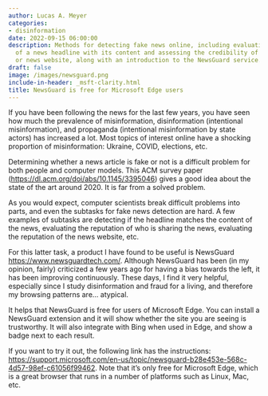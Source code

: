 ```yaml
---
author: Lucas A. Meyer
categories:
- disinformation
date: 2022-09-15 06:00:00
description: Methods for detecting fake news online, including evaluating the consistency
  of a news headline with its content and assessing the credibility of the news sharer
  or news website, along with an introduction to the NewsGuard service.
draft: false
image: /images/newsguard.png
include-in-header: _msft-clarity.html
title: NewsGuard is free for Microsoft Edge users
---
```

<article data-clarity-region="article">


If you have been following the news for the last few years, you have seen how much the prevalence of misinformation, disinformation (intentional misinformation), and propaganda (intentional misinformation by state actors) has increased a lot. Most topics of interest online have a shocking proportion of misinformation: Ukraine, COVID, elections, etc. 

Determining whether a news article is fake or not is a difficult problem for both people and computer models. This ACM survey paper (<https://dl.acm.org/doi/abs/10.1145/3395046>) gives a good idea about the state of the art around 2020. It is far from a solved problem. 

As you would expect, computer scientists break difficult problems into parts, and even the subtasks for fake news detection are hard. A few examples of subtasks are detecting if the headline matches the content of the news, evaluating the reputation of who is sharing the news, evaluating the reputation of the news website, etc.

For this latter task, a product I have found to be useful is NewsGuard <https://www.newsguardtech.com/>. Although NewsGuard has been (in my opinion, fairly) criticized a few years ago for having a bias towards the left, it has been improving continuously. These days, I find it very helpful, especially since I study disinformation and fraud for a living, and therefore my browsing patterns are... atypical.

It helps that NewsGuard is free for users of Microsoft Edge. You can install a NewsGuard extension and it will show whether the site you are seeing is trustworthy. It will also integrate with Bing when used in Edge, and show a badge next to each result.

If you want to try it out, the following link has the instructions: <https://support.microsoft.com/en-us/topic/newsguard-b28e453e-568c-4d57-98ef-c61056f99462>. Note that it's only free for Microsoft Edge, which is a great browser that runs in a number of platforms such as Linux, Mac, etc. 

</article>
